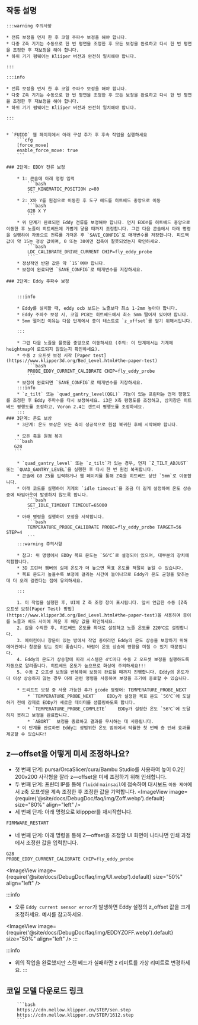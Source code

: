 ## 작동 설명

    :::warning 주의사항

    * 전류 보정을 먼저 한 후 코일 주파수 보정을 해야 합니다.
    * 다중 Z축 기기는 수동으로 한 번 평면을 조정한 후 모든 보정을 완료하고 다시 한 번 평면을 조정한 후 재보정을 해야 합니다.
    * 하위 기기 펌웨어는 Kliiper 버전과 완전히 일치해야 합니다.

    :::

    :::info

    * 전류 보정을 먼저 한 후 코일 주파수 보정을 해야 합니다.
    * 다중 Z축 기기는 수동으로 한 번 평면을 조정한 후 모든 보정을 완료하고 다시 한 번 평면을 조정한 후 재보정을 해야 합니다.
    * 하위 기기 펌웨어는 Kliiper 버전과 완전히 일치해야 합니다.

    :::


    * `FUIDD` 웹 페이지에서 아래 구성 추가 후 후속 작업을 실행하세요
        ```cfg
        [force_move]
        enable_force_move: true
        ```

    ### 2단계: EDDY 전류 보정

        * 1: 콘솔에 아래 명령 입력
            ```bash
            SET_KINEMATIC_POSITION z=80
            ```
        * 2: X와 Y를 원점으로 이동한 후 도구 헤드를 히트베드 중앙으로 이동
            ```bash
            G28 X Y
            ```
        * 위 단계가 완료되면 Eddy 전류를 보정해야 합니다. 먼저 EDDY를 히트베드 중앙으로 이동한 후 노즐이 히트베드에 가볍게 닿을 때까지 조정합니다. 그런 다음 콘솔에서 아래 명령을 실행하여 자동으로 전류를 가져온 후 `SAVE_CONFIG`로 매개변수를 저장합니다. 피드백 값이 약 15는 정상 값이며, 0 또는 30이면 접촉이 잘못되었는지 확인하세요.
            ```bash
            LDC_CALIBRATE_DRIVE_CURRENT CHIP=fly_eddy_probe
            ```
        * 정상적인 반환 값은 약 `15`여야 합니다.
        * 보정이 완료되면 `SAVE_CONFIG`로 매개변수를 저장하세요.

    ### 2단계: Eddy 주파수 보정


        :::info

        * Eddy를 설치할 때, eddy ocb 보드는 노즐보다 최소 1-2mm 높아야 합니다.
        * Eddy 주파수 보정 시, 코일 PCB는 히트베드에서 최소 5mm 떨어져 있어야 합니다.
        * 5mm 떨어진 이유는 다음 단계에서 종이 테스트로 `z_offset`를 얻기 위해서입니다.

        :::

        * 그런 다음 노즐을 플랫폼 중앙으로 이동하세요 (주의: 이 단계에서는 기계에 heightmap이 로드되지 않았는지 확인하세요).
        * 수동 z 오프셋 보정 시작 [Paper test](https://www.klipper3d.org/Bed_Level.html#the-paper-test)
            ```bash
            PROBE_EDDY_CURRENT_CALIBRATE CHIP=fly_eddy_probe
            ```
        * 보정이 완료되면 `SAVE_CONFIG`로 매개변수를 저장하세요.
        :::info
        * `z_tilt` 또는 `quad_gantry_level(QGL)` 기능이 있는 프린터는 먼저 평행도를 조정한 후 Eddy 주파수를 다시 보정하세요. i3은 X축 평행도를 조정하고, 삼지창은 히트베드 평행도를 조정하고, Voron 2.4는 갠트리 평행도를 조정하세요.
        :::
    ### 3단계: 온도 보상
        * 3단계: 온도 보상은 모든 축이 성공적으로 원점 복귀한 후에 시작해야 합니다.

        * 모든 축을 원점 복귀
       ```bash
       G28
       ```

        * `quad_gantry_level` 또는 `z_tilt`가 있는 경우, 먼저 `Z_TILT_ADJUST` 또는 `QUAD_GANTRY_LEVEL`을 실행한 후 다시 한 번 원점 복귀합니다.
        * 콘솔에 G0 Z5를 입력하거나 웹 페이지를 통해 Z축을 히트베드 상단 `5mm`로 이동합니다.
        * 아래 코드를 실행하여 기계의 `idle timeout`을 조금 더 길게 설정하여 온도 상승 중에 타임아웃이 발생하지 않도록 합니다.
            ```bash
            SET_IDLE_TIMEOUT TIMEOUT=65000
            ```
        * 아래 명령을 실행하여 보정을 시작합니다.
            ```bash
            TEMPERATURE_PROBE_CALIBRATE PROBE=fly_eddy_probe TARGET=56 STEP=4
            ```
        :::warning 주의사항

        * 참고: 위 명령에서 EDDy 목표 온도는 `56℃`로 설정되어 있으며, 대부분의 장치에 적합합니다.
        * 3D 프린터 챔버의 실제 온도가 더 높으면 목표 온도를 적절히 높일 수 있습니다.
        * 목표 온도가 높을수록 보정에 걸리는 시간이 늘어나므로 Eddy가 온도 균형을 맞추는 데 더 오래 걸린다는 점에 유의하세요.

        :::
    
        1. 이 작업을 실행한 후, UI에 Z 축 조정 창이 표시됩니다. 앞서 언급한 수동 [Z축 오프셋 보정(Paper Test) 방법](https://www.klipper3d.org/Bed_Level.html#the-paper-test)을 사용하여 종이를 노즐과 베드 사이에 끼운 후 해당 값을 확인하세요.
        2. 값을 수락한 후, 히트베드 온도를 최대로 설정하고 노즐 온도를 220℃로 설정합니다.
        3. 에어컨이나 창문이 있는 방에서 작업 중이라면 Eddy의 온도 상승을 보장하기 위해 에어컨이나 창문을 닫는 것이 좋습니다. 바람이 온도 상승에 영향을 미칠 수 있기 때문입니다.
        4. Eddy의 온도가 상승함에 따라 시스템은 4℃마다 수동 Z 오프셋 보정을 실행하도록 자동으로 알려줍니다. 히트베드 온도가 높으므로 화상에 주의하세요!!!
        5. 수동 Z 오프셋 보정을 반복하여 보정이 완료될 때까지 진행합니다. Eddy의 온도가 더 이상 상승하지 않는 경우 아래 관련 명령을 사용하여 보정을 조기에 종료할 수 있습니다.
        
        * 드리프트 보정 중 사용 가능한 추가 gcode 명령어: TEMPERATURE_PROBE_NEXT
            * `TEMPERATURE_PROBE_NEXT`    EDDy가 설정한 목표 온도 `56℃`에 도달하기 전에 강제로 EDDy가 새로운 데이터를 샘플링하도록 합니다.
            * `TEMPERATURE_PROBE_COMPLETE`    EDDy가 설정한 온도 `56℃`에 도달하지 못하고 보정을 완료합니다.
            * `ABORT`  보정을 종료하고 결과를 무시하는 데 사용됩니다.
        * 이 단계를 완료하면 Eddy는 광범위한 온도 범위에서 탁월한 첫 번째 층 인쇄 효과를 제공할 수 있습니다!

## z—offset을 어떻게 미세 조정하나요?
* 첫 번째 단계: pursa/OrcaSlicer/cura/Bambu Studio를 사용하여 높이 0.2인 200x200 사각형을 잘라 z—offset을 미세 조정하기 위해 인쇄합니다.
* 두 번째 단계: 프린터 IP를 통해 `fluidd` `mainsail`에 접속하여 대시보드 `이동 제어`에서 z축 오프셋을 계속 조정한 후 조정한 값을 기억합니다.
<ImageView image={require('@site/docs/DebugDoc/faq/img/Zoff.webp').default} size="80%" align="left" />
* 세 번째 단계: 아래 명령으로 klippper를 재시작합니다.
```bash
FIRMWARE_RESTART
```
* 네 번째 단계: 아래 명령을 통해 Z—offset을 조정할 UI 화면이 나타나면 인쇄 과정에서 조정한 값을 입력합니다.
```bash
G28
PROBE_EDDY_CURRENT_CALIBRATE CHIP=fly_eddy_probe
```
<ImageView image={require('@site/docs/DebugDoc/faq/img/UI.webp').default} size="50%" align="left" />

:::info
* 오류 `Eddy current sensor error`가 발생하면 Eddy 설정의 z_offset 값을 크게 조정하세요. 예시를 참고하세요.

<ImageView image={require('@site/docs/DebugDoc/faq/img/EDDYZOFF.webp').default} size="50%" align="left" />
:::

:::info
 * 위의 작업을 완료했지만 스캔 베드가 실패하면 z 리미트를 가상 리미트로 변경하세요.
:::


## 코일 모델 다운로드 링크

        ```bash
        https://cdn.mellow.klipper.cn/STEP/sen.step
        https://cdn.mellow.klipper.cn/STEP/1612.step
        ```